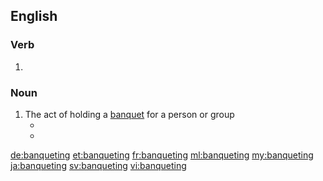 ==English==

===Verb===
{{head|en}}

# {{present participle of|banquet}}

===Noun===
{{en-noun}}

# The act of holding a [[banquet]] for a person or group
#* {{quote-book|year=1818|author=Charles and Mary Lamb|title=The Works of Charles and Mary Lamb IV|chapter=John Woodvil: A Tragedy|edition=|url=http://www.gutenberg.org/etext/11576
|passage=Tis not to sit In place of worship at the royal masques, Their pastimes, plays, and Whitehall '''banquetings''', For none of these, Nor yet to be seen whispering with some great one, Do I affect the favours of the court. }}
#* {{quote-book|year=1836|author=American Anti-Slavery Society|title=The Anti-Slavery Examiner, Omnibus|chapter=|edition=|url=http://www.gutenberg.org/etext/11275
|passage=It is no proof of generosity (say the objectors) to take the bread of the laborer, to lavish it in '''banquetings''' on the rich. }}

[[de:banqueting]]
[[et:banqueting]]
[[fr:banqueting]]
[[ml:banqueting]]
[[my:banqueting]]
[[ja:banqueting]]
[[sv:banqueting]]
[[vi:banqueting]]